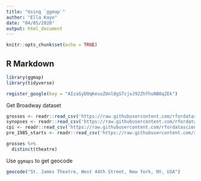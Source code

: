 ```yaml
---
title: "Using `ggmap`"
author: "Ella Kaye"
date: "04/05/2020"
output: html_document
---
```


```r
knitr::opts_chunk$set(echo = TRUE)
```

## R Markdown

```r
library(ggmap)
library(tidyverse)
```

```r
register_google(key = "AIzaSyD0qKeuuZUnl8gS7cjxJ92ZhfhuNB0qZEk")
```


Get Broadway dataset
```r
grosses <- readr::read_csv('https://raw.githubusercontent.com/rfordatascience/tidytuesday/master/data/2020/2020-04-28/grosses.csv', guess_max = 40000)
synopses <- readr::read_csv('https://raw.githubusercontent.com/rfordatascience/tidytuesday/master/data/2020/2020-04-28/synopses.csv')
cpi <- readr::read_csv('https://raw.githubusercontent.com/rfordatascience/tidytuesday/master/data/2020/2020-04-28/cpi.csv')
pre_1985_starts <- readr::read_csv('https://raw.githubusercontent.com/rfordatascience/tidytuesday/master/data/2020/2020-04-28/pre-1985-starts.csv')

```

```r
grosses %>%
  distinct(theatre)
```
Use `ggmaps` to get geocode

```r
geocode("St. James Theatre, West 44th Street, New York, NY, USA")
```

